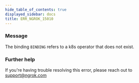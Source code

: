 ```yaml
---
hide_table_of_contents: true
displayed_sidebar: docs
title: ERR_NGROK_15010
---
```


### Message

The binding `BINDING` refers to a k8s operator that does not exist.

<ErrorDetails />

### Further help

If you're having trouble resolving this error, please reach out to [support@ngrok.com](mailto:support@ngrok.com?subject=Help%20with%20ERR_NGROK_15010)
